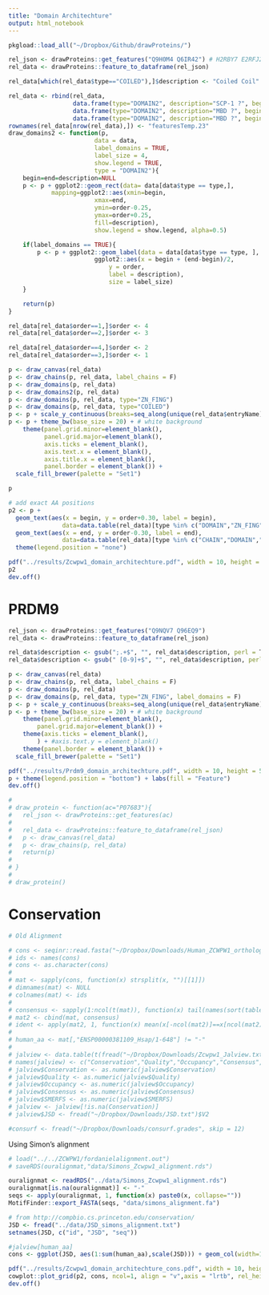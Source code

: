 ```yaml
---
title: "Domain Architechture"
output: html_notebook
---
```



```r

pkgload::load_all("~/Dropbox/Github/drawProteins/")

rel_json <- drawProteins::get_features("Q9H0M4 Q6IR42") # H2RBY7 E2RFJ2 F7DK93 A0A3S5ZP38 G1PE65
rel_data <- drawProteins::feature_to_dataframe(rel_json)

rel_data[which(rel_data$type=="COILED"),]$description <- "Coiled Coil"

rel_data <- rbind(rel_data,
                  data.frame(type="DOMAIN2", description="SCP-1 ?", begin=76, end=228, length=228-76+1, accession="Q6IR42", entryName="ZCPW1_MOUSE", taxid=10090, order=1),
                  data.frame(type="DOMAIN2", description="MBD ?", begin=462, end=541, length=541-462+1, accession="Q6IR42", entryName="ZCPW1_MOUSE", taxid=10090, order=1),
                  data.frame(type="DOMAIN2", description="MBD ?", begin=471, end=573, length=573-471+1, accession="Q9H0M4", entryName="ZCPW1_HUMAN", taxid=9606, order=2))
rownames(rel_data[nrow(rel_data),]) <- "featuresTemp.23"
draw_domains2 <- function(p,
                        data = data,
                        label_domains = TRUE,
                        label_size = 4,
                        show.legend = TRUE,
                        type = "DOMAIN2"){
    begin=end=description=NULL
    p <- p + ggplot2::geom_rect(data= data[data$type == type,],
            mapping=ggplot2::aes(xmin=begin,
                        xmax=end,
                        ymin=order-0.25,
                        ymax=order+0.25,
                        fill=description),
                        show.legend = show.legend, alpha=0.5)

    if(label_domains == TRUE){
        p <- p + ggplot2::geom_label(data = data[data$type == type, ],
                        ggplot2::aes(x = begin + (end-begin)/2,
                            y = order,
                            label = description),
                            size = label_size)
    }

    return(p)
}

rel_data[rel_data$order==1,]$order <- 4
rel_data[rel_data$order==2,]$order <- 3

rel_data[rel_data$order==4,]$order <- 2
rel_data[rel_data$order==3,]$order <- 1

p <- draw_canvas(rel_data)
p <- draw_chains(p, rel_data, label_chains = F)
p <- draw_domains(p, rel_data)
p <- draw_domains2(p, rel_data)
p <- draw_domains(p, rel_data, type="ZN_FING")
p <- draw_domains(p, rel_data, type="COILED")
p <- p + scale_y_continuous(breaks=seq_along(unique(rel_data$entryName)), labels = c("Human","Mouse")) + xlim(0,NA)
p <- p + theme_bw(base_size = 20) + # white background
    theme(panel.grid.minor=element_blank(), 
          panel.grid.major=element_blank(),
          axis.ticks = element_blank(),
          axis.text.x = element_blank(),
          axis.title.x = element_blank(),
          panel.border = element_blank()) +
  scale_fill_brewer(palette = "Set1")

p

# add exact AA positions
p2 <- p +
  geom_text(aes(x = begin, y = order+0.30, label = begin),
               data=data.table(rel_data)[type %in% c("DOMAIN","ZN_FING","COILED","DOMAIN2")]) +
  geom_text(aes(x = end, y = order-0.30, label = end),
               data=data.table(rel_data)[type %in% c("CHAIN","DOMAIN","ZN_FING","COILED","DOMAIN2")]) +
  theme(legend.position = "none")

pdf("../results/Zcwpw1_domain_architechture.pdf", width = 10, height = 5)
p2
dev.off()
```


# PRDM9
```r
rel_json <- drawProteins::get_features("Q9NQV7 Q96EQ9")
rel_data <- drawProteins::feature_to_dataframe(rel_json)

rel_data$description <- gsub(";.+$", "", rel_data$description, perl = T)
rel_data$description <- gsub(" [0-9]+$", "", rel_data$description, perl = T)

p <- draw_canvas(rel_data)
p <- draw_chains(p, rel_data, label_chains = F)
p <- draw_domains(p, rel_data)
p <- draw_domains(p, rel_data, type="ZN_FING", label_domains = F)
p <- p + scale_y_continuous(breaks=seq_along(unique(rel_data$entryName)), labels = unique(rel_data$entryName)) + xlim(0,NA)
p <- p + theme_bw(base_size = 20) + # white background
    theme(panel.grid.minor=element_blank(), 
        panel.grid.major=element_blank()) +
    theme(axis.ticks = element_blank(), 
        ) + #axis.text.y = element_blank()
    theme(panel.border = element_blank()) +
  scale_fill_brewer(palette = "Set1")

pdf("../results/Prdm9_domain_architechture.pdf", width = 10, height = 5)
p + theme(legend.position = "bottom") + labs(fill = "Feature")
dev.off()

# 
# draw_protein <- function(ac="P07683"){
#   rel_json <- drawProteins::get_features(ac)
#     
#   rel_data <- drawProteins::feature_to_dataframe(rel_json)
#   p <- draw_canvas(rel_data)
#   p <- draw_chains(p, rel_data)
#   return(p)
# 
# }
# 
# draw_protein()

```

# Conservation

```r
# Old Alignment

# cons <- seqinr::read.fasta("~/Dropbox/Downloads/Human_ZCWPW1_orthologues.fa", as.string=T)
# ids <- names(cons)
# cons <- as.character(cons)
# 
# mat <- sapply(cons, function(x) strsplit(x, "")[[1]])
# dimnames(mat) <- NULL
# colnames(mat) <- ids
# 
# consensus <- sapply(1:ncol(t(mat)), function(x) tail(names(sort(table(mat[x,]))), 1))
# mat2 <- cbind(mat, consensus)
# ident <- apply(mat2, 1, function(x) mean(x[-ncol(mat2)]==x[ncol(mat2)]))
# 
# human_aa <- mat[,"ENSP00000381109_Hsap/1-648"] != "-"
# 
# jalview <- data.table(t(fread("~/Dropbox/Downloads/Zcwpw1_Jalview.txt")[,-1]))
# names(jalview) <- c("Conservation","Quality","Occupancy","Consensus","Logo","SMERFS")
# jalview$Conservation <- as.numeric(jalview$Conservation)
# jalview$Quality <- as.numeric(jalview$Quality)
# jalview$Occupancy <- as.numeric(jalview$Occupancy)
# jalview$Consensus <- as.numeric(jalview$Consensus)
# jalview$SMERFS <- as.numeric(jalview$SMERFS)
# jalview <- jalview[!is.na(Conservation)]
# jalview$JSD <- fread("~/Dropbox/Downloads/JSD.txt")$V2

#consurf <- fread("~/Dropbox/Downloads/consurf.grades", skip = 12)
```


Using Simon's alignment

```r
# load("../../ZCWPW1/fordanielalignment.out")
# saveRDS(ouralignmat,"data/Simons_Zcwpw1_alignment.rds")

ouralignmat <- readRDS("../data/Simons_Zcwpw1_alignment.rds")
ouralignmat[is.na(ouralignmat)] <- "-"
seqs <- apply(ouralignmat, 1, function(x) paste0(x, collapse=""))
MotifFinder::export_FASTA(seqs, "data/simons_alignment.fa")

# from http://compbio.cs.princeton.edu/conservation/
JSD <- fread("../data/JSD_simons_alignment.txt")
setnames(JSD, c("id", "JSD", "seq"))

#jalview[human_aa]
cons <- ggplot(JSD, aes(1:sum(human_aa),scale(JSD))) + geom_col(width=1, fill="black") + theme_minimal() + xlab("Amino acid number") + ylab("Jensen-Shannon\n divergence (normalised)")

pdf("../results/Zcwpw1_domain_architechture_cons.pdf", width = 10, height = 8)
cowplot::plot_grid(p2, cons, ncol=1, align = "v",axis = "lrtb", rel_heights = c(2,1), labels = "AUTO")
dev.off()

```
